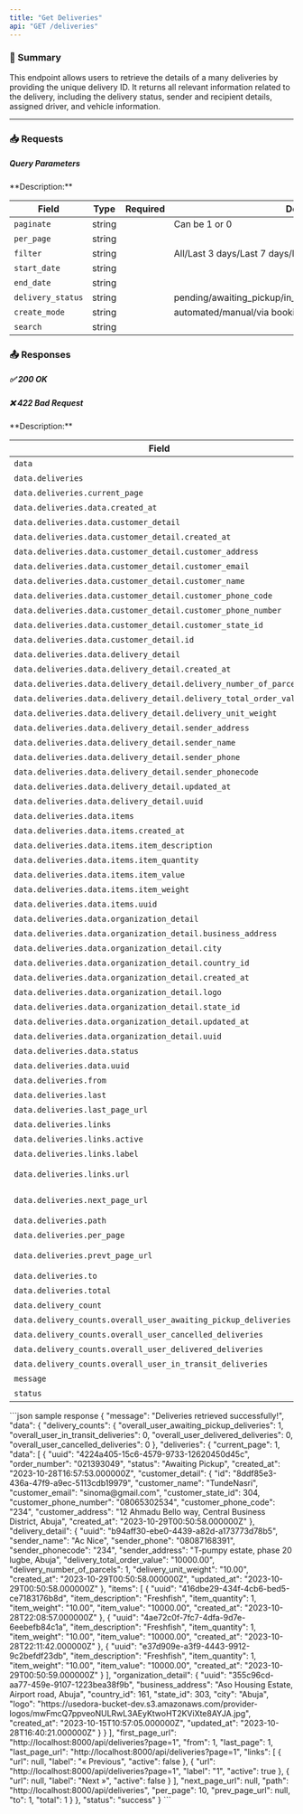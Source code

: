 ```yaml
---
title: "Get Deliveries"
api: "GET /deliveries"
---
```


### 📝 Summary

This endpoint allows users to retrieve the details of a many deliveries by providing the unique delivery ID. It returns all relevant information related to the delivery, including the delivery status, sender and recipient details, assigned driver, and vehicle information.

---




### 📥 Requests
##### Query Parameters
<Expandable>
**Description:** 

| **Field**   | **Type** | **Required** | **Description**          |
|-------------|----------|-------------:|---------------------------|
| `paginate`   | string   |        | Can be 1 or 0          |
| `per_page`      | string   |        |                  |
| `filter` | string   |        | All/Last 3 days/Last 7 days/Last 14 days/Last Month |
| `start_date`    | string   |        |      |
| `end_date`    | string   |        |      |
| `delivery_status`    | string   |        |   pending/awaiting_pickup/in_transit/delivered/cancelled/declined   |
| `create_mode`    | string   |        |   automated/manual/via booking/imported   |
| `search`    | string   |        |      |
</Expandable>


### 📤 Responses

##### ✅ 200 OK
##### ❌ 422 Bad Request

<Expandable>
**Description:** 

| **Field**   | **Type** | **Required** | **Description**          |
|-------------|----------|-------------:|---------------------------|
| `data`   | object   |        |           |
| `data.deliveries`      | object   |        |                  |
| `data.deliveries.current_page` | number   |        |  |
| `data.deliveries.data.created_at`    | string   |       |      |
| `data.deliveries.data.customer_detail`    | object   |       |      |
| `data.deliveries.data.customer_detail.created_at`    | string   |       |      |
| `data.deliveries.data.customer_detail.customer_address`    | string   |       |      |
| `data.deliveries.data.customer_detail.customer_email`    | string   |       |      |
| `data.deliveries.data.customer_detail.customer_name`    | string   |       |      |
| `data.deliveries.data.customer_detail.customer_phone_code`    | string   |       |      |
| `data.deliveries.data.customer_detail.customer_phone_number`    | string   |       |      |
| `data.deliveries.data.customer_detail.customer_state_id`    | number   |       |      |
| `data.deliveries.data.customer_detail.id`    | string   |       |      |
| `data.deliveries.data.delivery_detail`    | object   |       |      |
| `data.deliveries.data.delivery_detail.created_at`    | string   |       |      |
| `data.deliveries.data.delivery_detail.delivery_number_of_parcels`    | number   |       |      |
| `data.deliveries.data.delivery_detail.delivery_total_order_value`    | string   |       |      |
| `data.deliveries.data.delivery_detail.delivery_unit_weight`    | string   |       |      |
| `data.deliveries.data.delivery_detail.sender_address`    | string   |       |      |
| `data.deliveries.data.delivery_detail.sender_name`    | string   |       |      |
| `data.deliveries.data.delivery_detail.sender_phone`    | string   |       |      |
| `data.deliveries.data.delivery_detail.sender_phonecode`    | string   |       |      |
| `data.deliveries.data.delivery_detail.updated_at`    | string   |       |      |
| `data.deliveries.data.delivery_detail.uuid`    | string   |       |      |
| `data.deliveries.data.items`    | object   |       |      |
| `data.deliveries.data.items.created_at`    | string   |       |      |
| `data.deliveries.data.items.item_description`    | string   |       |      |
| `data.deliveries.data.items.item_quantity`    | number   |       |      |
| `data.deliveries.data.items.item_value`    | string   |       |      |
| `data.deliveries.data.items.item_weight`    | string   |       |      |
| `data.deliveries.data.items.uuid`    | string   |       |      |
| `data.deliveries.data.organization_detail`    | object   |       |      |
| `data.deliveries.data.organization_detail.business_address`    | string   |       |      |
| `data.deliveries.data.organization_detail.city`    | string   |       |      |
| `data.deliveries.data.organization_detail.country_id`    | number   |       |      |
| `data.deliveries.data.organization_detail.created_at`    | string   |       |      |
| `data.deliveries.data.organization_detail.logo`    | string   |       |      |
| `data.deliveries.data.organization_detail.state_id`    | number   |       |      |
| `data.deliveries.data.organization_detail.updated_at`    | string   |       |      |
| `data.deliveries.data.organization_detail.uuid`    | string   |       |      |
| `data.deliveries.data.status`    | string   |       |      |
| `data.deliveries.data.uuid`    | string   |       |      |
| `data.deliveries.from`    | number   |       |      |
| `data.deliveries.last`    | number   |       |      |
| `data.deliveries.last_page_url`    | string   |       |      |
| `data.deliveries.links`    | object   |       |      |
| `data.deliveries.links.active`    | boolean   |       |      |
| `data.deliveries.links.label`    | string   |       |      |
| `data.deliveries.links.url`    | string / null   |       |      |
| `data.deliveries.next_page_url`    | any / null   |       |      |
| `data.deliveries.path`    | string  |       |      |
| `data.deliveries.per_page`    | number   |       |      |
| `data.deliveries.prevt_page_url`    | any / null   |       |      |
| `data.deliveries.to`    | number   |       |      |
| `data.deliveries.total`    | number   |       |      |
| `data.delivery_count`    | object   |       |      |
| `data.delivery_counts.overall_user_awaiting_pickup_deliveries`    | number   |       |      |
| `data.delivery_counts.overall_user_cancelled_deliveries`    | number   |       |      |
| `data.delivery_counts.overall_user_delivered_deliveries`    | number   |       |      |
| `data.delivery_counts.overall_user_in_transit_deliveries`    | number   |       |      |
| `message`    | string   |       |      |
| `status`    | number   |       |      |

</Expandable>

<ResponseExample>
    ```json sample response
    {
    "message": "Deliveries retrieved successfully!",
    "data": {
        "delivery_counts": {
            "overall_user_awaiting_pickup_deliveries": 1,
            "overall_user_in_transit_deliveries": 0,
            "overall_user_delivered_deliveries": 0,
            "overall_user_cancelled_deliveries": 0
        },
        "deliveries": {
            "current_page": 1,
            "data": [
                {
                    "uuid": "4224a405-15c6-4579-9733-12620450d45c",
                    "order_number": "021393049",
                    "status": "Awaiting Pickup",
                    "created_at": "2023-10-28T16:57:53.000000Z",
                    "customer_detail": {
                        "id": "8ddf85e3-436a-47f9-a9ec-5113cdb19979",
                        "customer_name": "TundeNasri",
                        "customer_email": "sinoma@gmail.com",
                        "customer_state_id": 304,
                        "customer_phone_number": "08065302534",
                        "customer_phone_code": "234",
                        "customer_address": "12 Ahmadu Bello way, Central Business District, Abuja",
                        "created_at": "2023-10-29T00:50:58.000000Z"
                    },
                    "delivery_detail": {
                        "uuid": "b94aff30-ebe0-4439-a82d-a173773d78b5",
                        "sender_name": "Ac Nice",
                        "sender_phone": "08087168391",
                        "sender_phonecode": "234",
                        "sender_address": "T-pumpy estate, phase 20 lugbe, Abuja",
                        "delivery_total_order_value": "10000.00",
                        "delivery_number_of_parcels": 1,
                        "delivery_unit_weight": "10.00",
                        "created_at": "2023-10-29T00:50:58.000000Z",
                        "updated_at": "2023-10-29T00:50:58.000000Z"
                    },
                    "items": [
                        {
                            "uuid": "416dbe29-434f-4cb6-bed5-ce7183176b8d",
                            "item_description": "Freshfish",
                            "item_quantity": 1,
                            "item_weight": "10.00",
                            "item_value": "10000.00",
                            "created_at": "2023-10-28T22:08:57.000000Z"
                        },
                        {
                            "uuid": "4ae72c0f-7fc7-4dfa-9d7e-6eebefb84c1a",
                            "item_description": "Freshfish",
                            "item_quantity": 1,
                            "item_weight": "10.00",
                            "item_value": "10000.00",
                            "created_at": "2023-10-28T22:11:42.000000Z"
                        },
                        {
                            "uuid": "e37d909e-a3f9-4443-9912-9c2befdf23db",
                            "item_description": "Freshfish",
                            "item_quantity": 1,
                            "item_weight": "10.00",
                            "item_value": "10000.00",
                            "created_at": "2023-10-29T00:50:59.000000Z"
                        }
                    ],
                    "organization_detail": {
                        "uuid": "355c96cd-aa77-459e-9107-1223bea38f9b",
                        "business_address": "Aso Housing Estate, Airport road, Abuja",
                        "country_id": 161,
                        "state_id": 303,
                        "city": "Abuja",
                        "logo": "https://usedora-bucket-dev.s3.amazonaws.com/provider-logos/mwFmcQ7ppveoNULRwL3AEyKtwoHT2KViXte8AYJA.jpg",
                        "created_at": "2023-10-15T10:57:05.000000Z",
                        "updated_at": "2023-10-28T16:40:21.000000Z"
                    }
                }
            ],
            "first_page_url": "http://localhost:8000/api/deliveries?page=1",
            "from": 1,
            "last_page": 1,
            "last_page_url": "http://localhost:8000/api/deliveries?page=1",
            "links": [
                {
                    "url": null,
                    "label": "&laquo; Previous",
                    "active": false
                },
                {
                    "url": "http://localhost:8000/api/deliveries?page=1",
                    "label": "1",
                    "active": true
                },
                {
                    "url": null,
                    "label": "Next &raquo;",
                    "active": false
                }
            ],
            "next_page_url": null,
            "path": "http://localhost:8000/api/deliveries",
            "per_page": 10,
            "prev_page_url": null,
            "to": 1,
            "total": 1
        }
    },
    "status": "success"
}
    ```
</ResponseExample>
